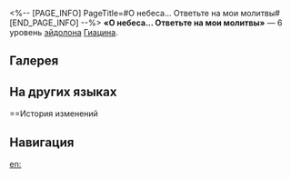 <%-- [PAGE_INFO]
PageTitle=#О небеса... Ответьте на мои молитвы#
[END_PAGE_INFO] --%>
{{Эйдолон Инфобокс
|Название         = О небеса... Ответьте на мои молитвы
|Изображение      = Эйдолон О небеса... Ответьте на мои молитвы.png
|Персонаж         = Гиацина
|Уровень          = 6
|Длительность     = 
|Описание         = Теперь использование навыка духа памяти Ики сбрасывает 12% от суммы исцеления. Пока Ика находится на поле боя, {{Доп эффект|пробитие всех типов сопротивления}} всех союзников повышается на 20%.
|Свойство1        = 
|Масштабирование1 = 
}}
'''«О небеса... Ответьте на мои молитвы»''' — 6 уровень [[эйдолон]]а [[Гиацина]].

==Галерея==
{{Галерея|position=left|captionalign=center
|Персонаж Гиацина Эйдолон 6.png|Осколок Эйдолона
}}

==На других языках==
{{На других языках
|en   = O Sky, Heed My Plea
|zhs  = 天空…应我的祈愿
|zht  = 天空……應我的祈願
|ja   = {{Rubi|天空|てんくう}}よ…
{{Rubi|願|ねが}}いを{{Rubi|叶|かな}}えたまえ
|ko   = 하늘이… 나의 기도에 응답하리
|es   = Cielos, escuchen mi ruego
|fr   = Ciel, entends mes prières
|ru   = О небеса... Ответьте на мои молитвы
|th   = O Sky, Heed My Plea
|vi   = Bầu Trời... Đáp Lời Nguyện Cầu
|de   = O Himmel ... erhöre meine Bitten
|id   = O Sky, Heed My Plea
|pt   = Ó, Céu, Ouça Minha Prece
}}

==История изменений
{{История изменений|3.5}}

==Навигация==
{{Навык Навбокс|Гиацина}}

[[en:]]
